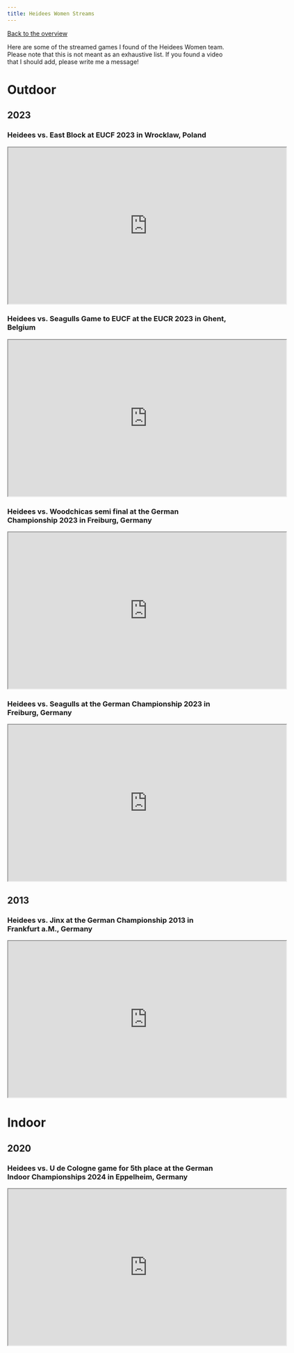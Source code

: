 ```yaml
---
title: Heidees Women Streams
---
```


[Back to the overview](/private/ultimate_frisbee.qmd)

Here are some of the streamed games I found of the Heidees Women team. Please note that this is not meant as an exhaustive list. If you found a video that I should add, please write me a message!

# Outdoor

## 2023

### Heidees vs. East Block at EUCF 2023 in Wrocklaw, Poland

```{=html}
<center>

    <iframe width="640" height="360" src="https://www.youtube.com/embed/pAWNqqJxTl8"></iframe>

</center>
```
### Heidees vs. Seagulls Game to EUCF at the EUCR 2023 in Ghent, Belgium

```{=html}
<center>

    <iframe width="640" height="360" src="https://www.youtube.com/embed/ZkuOYr85xQg"></iframe>

</center>
```
### Heidees vs. Woodchicas semi final at the German Championship 2023 in Freiburg, Germany

```{=html}
<center>

    <iframe width="640" height="360" src="https://www.youtube.com/embed/UlsdtM0T4dc"></iframe>

</center>
```
### Heidees vs. Seagulls at the German Championship 2023 in Freiburg, Germany

```{=html}
<center>

    <iframe width="640" height="360" src="https://www.youtube.com/embed/zpEc_YPLq4M"></iframe>

</center>
```
## 2013

### Heidees vs. Jinx at the German Championship 2013 in Frankfurt a.M., Germany

```{=html}
<center>

    <iframe width="640" height="360" src="https://www.youtube.com/embed/rwyM3SHc1x4"></iframe>

</center>
```
# Indoor

## 2020

### Heidees vs. U de Cologne game for 5th place at the German Indoor Championships 2024 in Eppelheim, Germany

```{=html}
<center>

    <iframe width="640" height="360" src="https://www.youtube.com/embed/Nagmi9YtXLk"></iframe>

</center>
```
